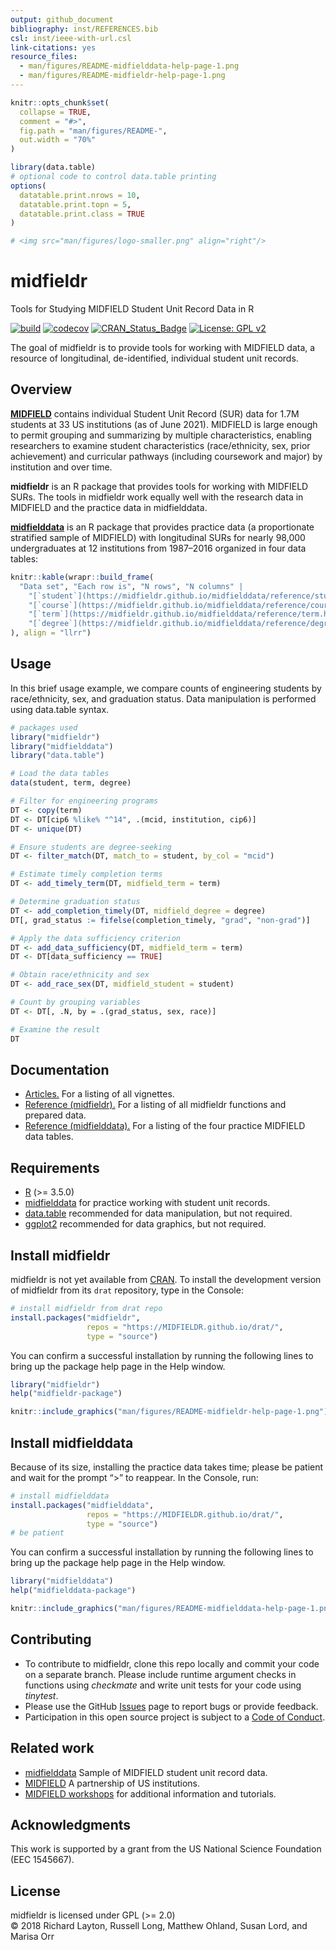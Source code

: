 ```yaml
---
output: github_document
bibliography: inst/REFERENCES.bib
csl: inst/ieee-with-url.csl
link-citations: yes
resource_files:
  - man/figures/README-midfielddata-help-page-1.png
  - man/figures/README-midfieldr-help-page-1.png
---
```


<!-- README.md is generated from README.Rmd. Please edit that file -->

```r
knitr::opts_chunk$set(
  collapse = TRUE,
  comment = "#>",
  fig.path = "man/figures/README-",
  out.width = "70%"
)
```

```r
library(data.table)
# optional code to control data.table printing
options(
  datatable.print.nrows = 10,
  datatable.print.topn = 5,
  datatable.print.class = TRUE
)

# <img src="man/figures/logo-smaller.png" align="right"/>
```





# midfieldr

Tools for Studying MIDFIELD Student Unit Record Data in R

<!-- badges: start -->
[![build](https://github.com/MIDFIELDR/midfieldr/workflows/build/badge.svg)](https://github.com/MIDFIELDR/midfieldr/actions)
[![codecov](https://codecov.io/gh/MIDFIELDR/midfieldr/branch/main/graph/badge.svg?token=KcuCzBkLBP)](https://codecov.io/gh/MIDFIELDR/midfieldr)
[![CRAN_Status_Badge](http://www.r-pkg.org/badges/version/midfieldr)](http://cran.r-project.org/package=midfieldr)
[![License: GPL v2](https://img.shields.io/badge/License-GPL%20v2-blue.svg)](https://www.gnu.org/licenses/old-licenses/gpl-2.0.en.html)
<!-- badges: end -->


The goal of midfieldr is to provide tools for working with MIDFIELD data, a resource of longitudinal, de-identified, individual student unit records.




## Overview 

[**MIDFIELD**](https://engineering.purdue.edu/MIDFIELD){target="_blank"} contains individual Student Unit Record (SUR) data for 1.7M students at 33 US institutions (as of June 2021). MIDFIELD is large enough to permit grouping and summarizing by multiple characteristics, enabling researchers to examine student characteristics (race/ethnicity, sex, prior achievement) and curricular pathways (including coursework and major) by institution and over time. 

**midfieldr** is an R package that provides tools for working with MIDFIELD SURs. The tools in midfieldr work equally well with the research data in MIDFIELD and the practice data in midfielddata. 

[**midfielddata**](https://midfieldr.github.io/midfielddata/){target="_blank"} is an R package that provides practice data (a proportionate stratified sample of  MIDFIELD) with longitudinal SURs for nearly 98,000 undergraduates at 12 institutions from 1987–2016 organized in four data tables: 

```r
knitr::kable(wrapr::build_frame(
  "Data set", "Each row is", "N rows", "N columns" |
    "[`student`](https://midfieldr.github.io/midfielddata/reference/student.html)", "a student upon being admitted", "97,640", "13" |
    "[`course`](https://midfieldr.github.io/midfielddata/reference/course.html)", "a student in a course", "3.5M", "12" |
    "[`term`](https://midfieldr.github.io/midfielddata/reference/term.html)", "a student in a term", "728,000", "13" |
    "[`degree`](https://midfieldr.github.io/midfielddata/reference/degree.html)", "a student who completes their program", "48,000", "5"
), align = "llrr")
```







## Usage

In this brief usage example, we compare counts of engineering students by race/ethnicity, sex, and graduation status. Data manipulation is performed using data.table syntax. 

```r
# packages used
library("midfieldr")
library("midfielddata")
library("data.table")

# Load the data tables
data(student, term, degree)

# Filter for engineering programs
DT <- copy(term)
DT <- DT[cip6 %like% "^14", .(mcid, institution, cip6)]
DT <- unique(DT)

# Ensure students are degree-seeking
DT <- filter_match(DT, match_to = student, by_col = "mcid")

# Estimate timely completion terms
DT <- add_timely_term(DT, midfield_term = term)

# Determine graduation status
DT <- add_completion_timely(DT, midfield_degree = degree)
DT[, grad_status := fifelse(completion_timely, "grad", "non-grad")]

# Apply the data sufficiency criterion
DT <- add_data_sufficiency(DT, midfield_term = term)
DT <- DT[data_sufficiency == TRUE]

# Obtain race/ethnicity and sex
DT <- add_race_sex(DT, midfield_student = student)

# Count by grouping variables
DT <- DT[, .N, by = .(grad_status, sex, race)]

# Examine the result
DT
```








## Documentation

- [Articles.](https://midfieldr.github.io/midfieldr/articles/){target="_blank"} For a listing of all vignettes. 
- [Reference (midfieldr).](https://midfieldr.github.io/midfieldr/reference/){target="_blank"} For a listing of all midfieldr functions and prepared data. 
- [Reference (midfielddata).](https://midfieldr.github.io/midfielddata/reference/){target="_blank"} For a listing of the four practice MIDFIELD data tables. 







## Requirements

- [R](https://www.r-project.org/){target="_blank"} (>= 3.5.0)
- [midfielddata](https://midfieldr.github.io/midfielddata/){target="_blank"} for practice working with student unit records. 
- [data.table](https://rdatatable.gitlab.io/data.table/){target="_blank"} recommended for data manipulation, but not required.  
- [ggplot2](https://ggplot2.tidyverse.org/){target="_blank"} recommended for data graphics, but not required.






## Install midfieldr

midfieldr is not yet available from [CRAN](https://cran.r-project.org/). To install the development version of midfieldr from its `drat` repository, type in the Console: 

``` r
# install midfieldr from drat repo
install.packages("midfieldr", 
                 repos = "https://MIDFIELDR.github.io/drat/", 
                 type = "source")
```

You can confirm a successful installation by running the following lines to bring up the package help page in the Help window. 

``` r
library("midfieldr")
help("midfieldr-package")
```

```r
knitr::include_graphics("man/figures/README-midfieldr-help-page-1.png")
```






## Install midfielddata

Because of its size, installing the practice data takes time; please be patient and wait for the prompt “>” to reappear. In the Console, run:

``` r
# install midfielddata  
install.packages("midfielddata", 
                 repos = "https://MIDFIELDR.github.io/drat/", 
                 type = "source")
# be patient
``` 

You can confirm a successful installation by running the following lines to bring up the package help page in the Help window. 

``` r
library("midfielddata")
help("midfielddata-package")
```

```r
knitr::include_graphics("man/figures/README-midfielddata-help-page-1.png")
```







## Contributing

- To contribute to midfieldr, clone this repo locally and commit your code on a separate branch. Please include runtime argument checks in functions using _checkmate_ and write unit tests for your code using _tinytest_. 
- Please use the GitHub [Issues](https://github.com/MIDFIELDR/midfieldr/issues){target="_blank"} page to report bugs or provide feedback.
- Participation in this open source project is subject to a [Code of Conduct](CONDUCT.html). 







## Related work

- [midfielddata](https://midfieldr.github.io/midfielddata/){target="_blank"} Sample of MIDFIELD student unit record data.
- [MIDFIELD](https://engineering.purdue.edu/MIDFIELD){target="_blank"} A partnership of US institutions.
- [MIDFIELD workshops](https://midfieldr.github.io/2021-asee-workshop/){target="_blank"} for additional information and tutorials. 






## Acknowledgments

This work is supported by a grant from the US National Science Foundation (EEC 1545667).






## License

midfieldr is licensed under GPL (>= 2.0)    
&copy; 2018 Richard Layton, Russell Long, Matthew Ohland, Susan Lord, and Marisa Orr    


